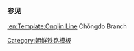 {{鐵道路線
| 模板名稱 = 鼎島線
| 名稱 = [[鼎島線]]
| 代表色 = blue
| 背景顏色 = #ffffff
| 車站列表 = [[王神站|王神]] - [[鼎島站|鼎島]]
}}<noinclude>
===参见===
[[:en:Template:Ongjin Line]] Chŏngdo Branch
[[Category:朝鲜铁路模板]]
</noinclude>